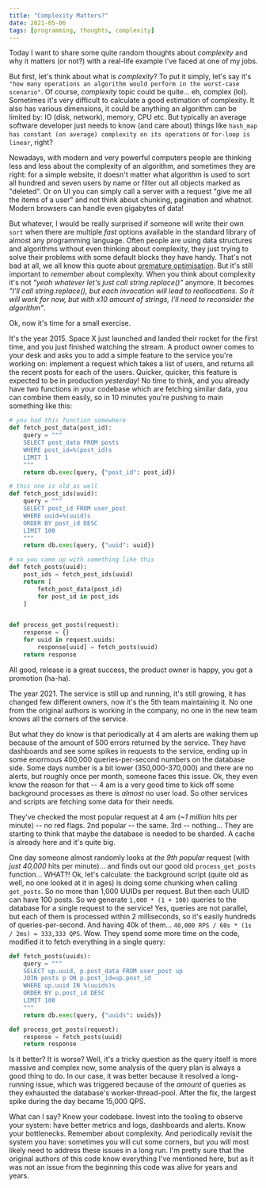 ```yaml
---
title: "Complexity Matters?"
date: 2021-05-06
tags: [programming, thoughts, complexity]
---
```


Today I want to share some quite random thoughts about _complexity_ and why it matters (or not?) with a real-life example I've faced at one of my jobs.

But first, let's think about what is _complexity_? To put it simply, let's say it's `"how many operations an algorithm would perform in the worst-case scenario"`.
Of course, _complexity_ topic could be quite... eh, complex (lol). Sometimes it's very difficult to calculate a good estimation of complexity. It also has
various dimensions, it could be anything an algorithm can be limited by: IO (disk, network), memory, CPU etc. But typically an average
software developer just needs to know (and care about) things like `hash_map has constant (on average) complexity on its operations` or `for-loop is linear`, right?

Nowadays, with modern and very powerful computers people are thinking less and less about the complexity of an algorithm, and sometimes they are right:
for a simple website, it doesn't matter what algorithm is used to sort all hundred and seven users by name or filter out all objects marked as "deleted".
Or on UI you can simply call a server with a request "give me all the items of a user" and not think about chunking, pagination and whatnot. Modern browsers
can handle even gigabytes of data!

But whatever, I would be really surprised if someone will write their own `sort` when there are multiple _fast_ options available in the standard library
of almost any programming language. Often people are using data structures and algorithms without even thinking about complexity, they just trying to solve their problems
with some default blocks they have handy. That's not bad at all, we all know this quote about [premature optimisation](https://softwareengineering.stackexchange.com/questions/80084/is-premature-optimization-really-the-root-of-all-evil).
But it's still important to _remember_ about complexity. When you think about complexity it's not _"yeah whatever let's just call string.replace()"_ anymore.
It becomes _"I'll call string.replace(), but each invocation will lead to reallocations. So it will work for now, but with x10 amount of strings, I'll need to reconsider the algorithm"_.

Ok, now it's time for a small exercise.

It's the year 2015. Space X just launched and landed their rocket for the first time, and you just finished watching the stream. A product owner comes
to your desk and asks you to add a simple feature to the service you're working on: implement a request which takes a list of users, and returns all the
recent posts for each of the users. Quicker, quicker, this feature is expected to be in production _yesterday_! No time to think, and you already have two functions
in your codebase which are fetching similar data, you can combine them easily, so in 10 minutes you're pushing to main something like this:

```python
# you had this function somewhere
def fetch_post_data(post_id):
    query = """
    SELECT post_data FROM posts
    WHERE post_id=%(post_id)s
    LIMIT 1
    """
    return db.exec(query, {"post_id": post_id})

# this one is old as well
def fetch_post_ids(uuid):
    query = """
    SELECT post_id FROM user_post
    WHERE uuid=%(uuid)s
    ORDER BY post_id DESC
    LIMIT 100
    """
    return db.exec(query, {"uuid": uuid})

# so you came up with something like this
def fetch_posts(uuid):
    post_ids = fetch_post_ids(uuid)
    return [
        fetch_post_data(post_id)
        for post_id in post_ids
    ]


def process_get_posts(request):
    response = {}
    for uuid in request.uuids:
        response[uuid] = fetch_posts(uuid)
    return response
```

All good, release is a great success, the product owner is happy, you got a promotion (ha-ha).

The year 2021. The service is still up and running, it's still growing, it has changed few different owners, now it's the 5th team maintaining it.
No one from the original authors is working in the company, no one in the new team knows all the corners of the service.

But what they do know is that periodically at 4 am alerts are waking them up because of the amount of 500 errors returned by the service.
They have dashboards and see some spikes in requests to the service, ending up in some enormous 400,000 queries-per-second numbers on the database side.
Some days number is a bit lower (350,000-370,000) and there are no alerts, but roughly once per month, someone faces this issue.
Ok, they even know the reason for that -- 4 am is a very good time to kick off some background processes as there is _almost_ no user load.
So other services and scripts are fetching some data for their needs.

They've checked the most popular request at 4 am (_~1 million_ hits per minute) -- no red flags. 2nd popular -- the same. 3rd -- nothing...
They are starting to think that maybe the database is needed to be sharded. A cache is already here and it's quite big.

One day someone almost randomly looks at _the 9th popular_ request (with _just 40,000_ hits per minute)... and finds out our good old `process_get_posts` function...
WHAT?! Ok, let's calculate: the background script (quite old as well, no one looked at it in ages) is doing some chunking when calling `get_posts`.
So no more than 1,000 UUIDs per request. But then each UUID can have 100 posts. So we generate `1,000 * (1 + 100)` queries to the database for a single request to the service!
Yes, queries are not parallel, but each of them is processed within 2 milliseconds, so it's easily hundreds of queries-per-second. And having 40k of them...
`40,000 RPS / 60s * (1s / 2ms) = 333,333 QPS`. Wow. They spend some more time on the code, modified it to fetch everything in a single query:

```python
def fetch_posts(uuids):
    query = """
    SELECT up.uuid, p.post_data FROM user_post up
    JOIN posts p ON p.post_id=up.post_id
    WHERE up.uuid IN %(uuids)s
    ORDER BY p.post_id DESC
    LIMIT 100
    """
    return db.exec(query, {"uuids": uuids})

def process_get_posts(request):
    response = fetch_posts(uuid)
    return response
```

Is it better? It is worse? Well, it's a tricky question as the query itself is more massive and complex now, some analysis of the query plan
is always a good thing to do. In our case, it was better because it resolved a long-running issue, which was triggered because of the _amount_
of queries as they exhausted the database's worker-thread-pool. After the fix, the largest spike during the day became 15,000 QPS.

What can I say? Know your codebase. Invest into the tooling to observe your system: have better metrics and logs, dashboards and alerts.
Know your bottlenecks. Remember about complexity. And periodically revisit the system you have: sometimes you will cut some corners,
but you will most likely need to address these issues in a long run. I'm pretty sure that the original authors of this code know everything I've mentioned here,
but as it was not an issue from the beginning this code was alive for years and years.
